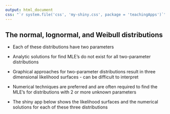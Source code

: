 ```yaml
---
output: html_document
css: "`r system.file('css', 'my-shiny.css', package = 'teachingApps')`"
---
```


## The <green>normal</green>, <red>lognormal</red>, and <blue>Weibull</blue> distributions

- Each of these distributions have two parameters

- Analytic solutions for find MLE's <focus>do not</focus> exist for all two-parameter distributions 

- Graphical approaches for two-parameter distributions result in three dimensional likelihood surfaces - can be difficult to interpret 

- Numerical techniques are preferred <focus>and are often required</focus> to find the MLE's for distributions with 2 or more unknown parameters 

- The shiny app below shows the likelihood surfaces and the numerical solutions for each of these three distributions
